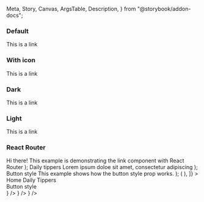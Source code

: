   Meta,
  Story,
  Canvas,
  ArgsTable,
  Description,
} from "@storybook/addon-docs";

<Meta title="React Components/Link" component={IcLink} />

<Description markdown={readme} />

### Default

<Canvas>
  <Story name="Default" href="/">
    <IcLink href="/">This is a link</IcLink>
  </Story>
</Canvas>

### With icon

<Canvas>
  <Story name="With icon">
    <IcLink href="/" showIcon>
      This is a link
    </IcLink>
  </Story>
</Canvas>

### Dark

<Canvas>
  <Story name="Dark">
    <IcLink href="/" appearance="dark" showIcon>
      This is a link
    </IcLink>
  </Story>
</Canvas>

### Light

<Canvas>
  <Story name="Light" parameters={{ backgrounds: { default: "dark" } }}>
    <IcLink href="/" appearance="light" showIcon>
      This is a link
    </IcLink>
  </Story>
</Canvas>

### React Router

  <IcSectionContainer>
    <IcTypography variant="h1">Hi there!</IcTypography>
    <IcTypography>
      This example is demonstrating the link component with React Router
    </IcTypography>
  </IcSectionContainer>
);

  <IcSectionContainer>
    <IcTypography variant="h1">Daily tippers</IcTypography>
    <IcTypography>
      Lorem ipsum doloe sit amet, consectetur adipiscing
    </IcTypography>
  </IcSectionContainer>
);

  <IcSectionContainer>
    <IcTypography variant="h1">Button style</IcTypography>
    <IcTypography>
      This example shows how the button style prop works.
    </IcTypography>
  </IcSectionContainer>
);

<Canvas>
  <Story
    name="With React Router"
    decorators={[
      (Story) => (
        <MemoryRouter initialEntries={["/"]}>
          <Story />
        </MemoryRouter>
      ),
    ]}
  >
    <IcLink style={{ paddingRight: "var(--ic-space-xs)" }}>
      <NavLink to="/" slot="router-item">
        Home
      </NavLink>
    </IcLink>
    <IcLink>
      <NavLink to="/daily-tippers" slot="router-item">
        Daily Tippers
      </NavLink>
    </IcLink>
    <div style={{ paddingTop: "var(--ic-space-md)" }}>
      <IcLink buttonStyle>
        <NavLink to="/button-style" slot="router-item">
          Button style
        </NavLink>
      </IcLink>
    </div>
    <Routes>
      <Route path="/" element={<HomePage />} />
      <Route path="/daily-tippers" element={<DailyTippers />} />
      <Route path="/button-style" element={<ButtonStyle />} />
    </Routes>
  </Story>
</Canvas>
